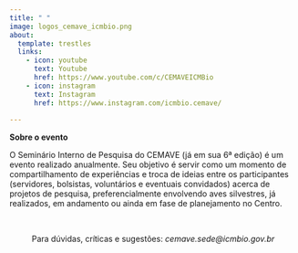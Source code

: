 ```yaml
---
title: " "
image: logos_cemave_icmbio.png
about:
  template: trestles
  links:
    - icon: youtube
      text: Youtube
      href: https://www.youtube.com/c/CEMAVEICMBio
    - icon: instagram
      text: Instagram
      href: https://www.instagram.com/icmbio.cemave/
    
---
```


**Sobre o evento**

O Seminário Interno de Pesquisa do CEMAVE (já em sua 6ª edição) é um evento realizado anualmente. Seu objetivo é servir como um momento de compartilhamento de experiências e troca de ideias entre os participantes (servidores, bolsistas, voluntários e eventuais convidados) acerca de projetos de pesquisa, preferencialmente envolvendo aves silvestres, já realizados, em andamento ou ainda em fase de planejamento no Centro.  

</br>

<center>

Para dúvidas, críticas e sugestões: *cemave.sede@icmbio.gov.br*  

</center>
